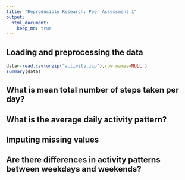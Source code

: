 ```yaml
---
title: "Reproducible Research: Peer Assessment 1"
output: 
  html_document:
    keep_md: true
---
```



## Loading and preprocessing the data
```r
data<-read.csv(unzip("activity.zip"),row.names=NULL )
summary(data)

```


## What is mean total number of steps taken per day?



## What is the average daily activity pattern?



## Imputing missing values



## Are there differences in activity patterns between weekdays and weekends?
